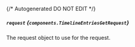 {/* Autogenerated DO NOT EDIT  */}

##### `request` *{`components.TimelineEntriesGetRequest`}*
The request object to use for the request.
<Collapsible openLabel={Labels.showProperties} closeLabel={Labels.hideProperties}>
    <TimelineEntriesGetRequest/>
</Collapsible>


